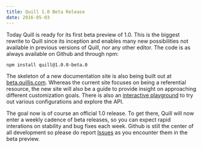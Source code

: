 ```yaml
---
title: Quill 1.0 Beta Release
date: 2016-05-03
---
```


Today Quill is ready for its first beta preview of 1.0. This is the biggest rewrite to Quill since its inception and enables many new possibilities not available in previous versions of Quill, nor any other editor. The code is as always available on Github and through npm:

```
npm install quill@1.0.0-beta.0
```

The skeleton of a new documentation site is also being built out at [beta.quilljs.com](https://beta.quilljs.com). Whereas the current site focuses on being a referential resource, the new site will also be a guide to provide insight on approaching different customization goals. There is also an [interactive playground](https://beta.quilljs.com/playground/) to try out various configurations and explore the API.

<More />

The goal now is of course an official 1.0 release. To get there, Quill will now enter a weekly cadence of beta releases, so you can expect rapid interations on stability and bug fixes each week. Github is still the center of all development so please do report [Issues](https://github.com/quilljs/quill/issues) as you encounter them in the beta preview.
